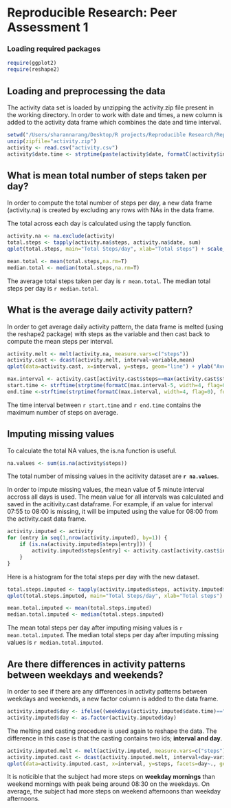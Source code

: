 # Reproducible Research: Peer Assessment 1

### Loading required packages
```r
require(ggplot2)
require(reshape2)
```

## Loading and preprocessing the data
The activity data set is loaded by unzipping the activity.zip file present in the working directory. In order to work with date and times, a new column is added to the activity data frame which combines the date and time interval. 


```r
setwd("/Users/sharannarang/Desktop/R projects/Reproducible Research/RepData_PeerAssessment1/")
unzip(zipfile="activity.zip")
activity <- read.csv("activity.csv")
activity$date.time <- strptime(paste(activity$date, formatC(activity$interval, width=4, flag=0)), format="%Y-%m-%d %H%M")
```

## What is mean total number of steps taken per day?

In order to compute the total number of steps per day, a new data frame (activity.na) is created by excluding any rows with NAs in the data frame.

The total across each day is calculated using the tapply function. 

```r
activity.na <- na.exclude(activity)
total.steps <- tapply(activity.na$steps, activity.na$date, sum)
qplot(total.steps, main="Total Steps/day", xlab="Total steps") + scale_y_discrete(breaks=seq(0,12,by=2))
```

```r
mean.total <- mean(total.steps,na.rm=T)
median.total <- median(total.steps,na.rm=T)
```

The average total steps taken per day is `r mean.total`. The median total steps per day is `r median.total`.

## What is the average daily activity pattern?

In order to get average daily activity pattern, the data frame is melted (using the reshape2 package) with steps as the variable and then cast back to compute the mean steps per interval. 

```r
activity.melt <- melt(activity.na, measure.vars=c("steps"))
activity.cast <- dcast(activity.melt, interval~variable,mean)
qplot(data=activity.cast, x=interval, y=steps, geom="line") + ylab("Average Number of Steps")
```

```r
max.interval <- activity.cast[activity.cast$steps==max(activity.cast$steps),1]
start.time <- strftime(strptime(formatC(max.interval-5, width=4, flag=0), format="%H%M"), format="%H:%M")
end.time <-strftime(strptime(formatC(max.interval, width=4, flag=0), format="%H%M"), format="%H:%M")
```

The time interval between `r start.time` and `r end.time` contains the maximum number of steps on average. 

## Imputing missing values

To calculate the total NA values, the is.na function is useful.

```r
na.values <- sum(is.na(activity$steps))
```

The total number of missing values in the acitivity dataset are **`r na.values`**.

In order to impute missing values, the mean value of 5 minute interval accross all days is used. The mean value for all intervals was calculated and saved in the acitivity.cast dataframe. For example, if an value for interval 07:55 to 08:00 is missing, it will be imputed using the value for 08:00 from the activity.cast data frame. 

```r
activity.imputed <- activity
for (entry in seq(1,nrow(activity.imputed), by=1)) {
    if (is.na(activity.imputed$steps[entry])) {
        activity.imputed$steps[entry] <- activity.cast[activity.cast$interval==activity.imputed$interval[entry],2]
    }
}
```

Here is a histogram for the total steps per day with the new dataset. 

```r
total.steps.imputed <- tapply(activity.imputed$steps, activity.imputed$date, sum)
qplot(total.steps.imputed, main="Total Steps/day", xlab="Total steps") + scale_y_discrete(breaks=seq(0,12,by=2))
```

```r
mean.total.imputed <- mean(total.steps.imputed)
median.total.imputed <- median(total.steps.imputed)
```

The mean total steps per day after imputing mising values is `r mean.total.imputed`. The median total steps per day after imputing missing values is  `r median.total.imputed`.

## Are there differences in activity patterns between weekdays and weekends?

In order to see if there are any differences in activity patterns between weekdays and weekends, a new factor column is added to the data frame. 

```r
activity.imputed$day <- ifelse((weekdays(activity.imputed$date.time)=="Saturday") | (weekdays(activity.imputed$date.time)=="Sunday"),"weekend","weekday")
activity.imputed$day <- as.factor(activity.imputed$day)
```

The melting and casting procedure is used again to reshape the data. The difference in this case is that the casting contains two ids; **interval and day**.   

```r
activity.imputed.melt <- melt(activity.imputed, measure.vars=c("steps"))
activity.imputed.cast <- dcast(activity.imputed.melt, interval+day~variable,mean)
qplot(data=activity.imputed.cast, x=interval, y=steps, facets=day~., geom="line") + ylab("Average Number of Steps")
```

It is noticible that the subject had more steps on **weekday mornings** than weekend mornings with peak being around 08:30 on the weekdays. On average, the subject had more steps on weekend afternoons than weekday afternoons. 
